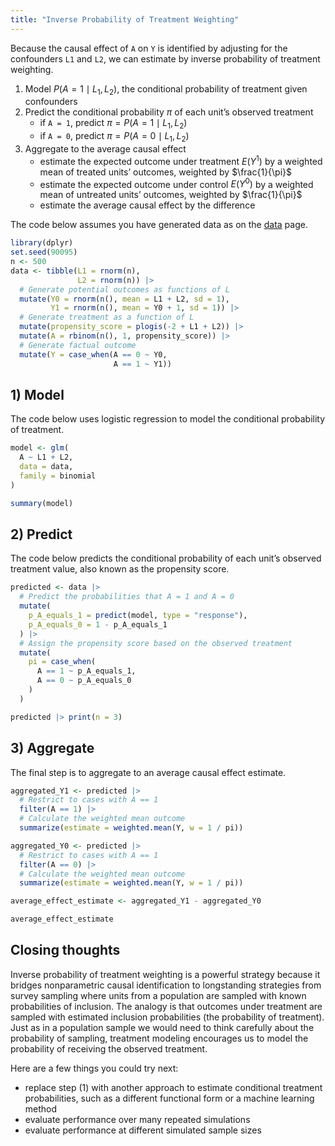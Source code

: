 ```yaml
---
title: "Inverse Probability of Treatment Weighting"
---
```


Because the causal effect of `A` on `Y` is identified by adjusting for the confounders `L1` and `L2`, we can estimate by inverse probability of treatment weighting.

1) Model $P(A = 1\mid L_1, L_2)$, the conditional probability of treatment given confounders
2) Predict the conditional probability $\pi$ of each unit's observed treatment
     * if `A = 1`, predict $\pi = P(A = 1 \mid L_1,L_2)$
     * if `A = 0`, predict $\pi = P(A = 0 \mid L_1,L_2)$
3) Aggregate to the average causal effect
     * estimate the expected outcome under treatment $E(Y^1)$ by a weighted mean of treated units' outcomes, weighted by $\frac{1}{\pi}$
     * estimate the expected outcome under control $E(Y^0)$ by a weighted mean of untreated units' outcomes, weighted by $\frac{1}{\pi}$
     * estimate the average causal effect by the difference

The code below assumes you have generated data as on the [data](data.qmd) page.

```r
library(dplyr)
set.seed(90095)
n <- 500
data <- tibble(L1 = rnorm(n),
               L2 = rnorm(n)) |>
  # Generate potential outcomes as functions of L
  mutate(Y0 = rnorm(n(), mean = L1 + L2, sd = 1),
         Y1 = rnorm(n(), mean = Y0 + 1, sd = 1)) |>
  # Generate treatment as a function of L
  mutate(propensity_score = plogis(-2 + L1 + L2)) |>
  mutate(A = rbinom(n(), 1, propensity_score)) |>
  # Generate factual outcome
  mutate(Y = case_when(A == 0 ~ Y0,
                       A == 1 ~ Y1))
```

## 1) Model

The code below uses logistic regression to model the conditional probability of treatment.

```r
model <- glm(
  A ~ L1 + L2, 
  data = data, 
  family = binomial
)
```
```r
summary(model)
```

## 2) Predict

The code below predicts the conditional probability of each unit's observed treatment value, also known as the propensity score.

```r
predicted <- data |>
  # Predict the probabilities that A = 1 and A = 0
  mutate(
    p_A_equals_1 = predict(model, type = "response"),
    p_A_equals_0 = 1 - p_A_equals_1
  ) |>
  # Assign the propensity score based on the observed treatment
  mutate(
    pi = case_when(
      A == 1 ~ p_A_equals_1,
      A == 0 ~ p_A_equals_0
    )
  )
```
```r
predicted |> print(n = 3)
```

## 3) Aggregate

The final step is to aggregate to an average causal effect estimate.

```r
aggregated_Y1 <- predicted |>
  # Restrict to cases with A == 1
  filter(A == 1) |>
  # Calculate the weighted mean outcome
  summarize(estimate = weighted.mean(Y, w = 1 / pi))

aggregated_Y0 <- predicted |>
  # Restrict to cases with A == 1
  filter(A == 0) |>
  # Calculate the weighted mean outcome
  summarize(estimate = weighted.mean(Y, w = 1 / pi))

average_effect_estimate <- aggregated_Y1 - aggregated_Y0
```
```r
average_effect_estimate
```

## Closing thoughts

Inverse probability of treatment weighting is a powerful strategy because it bridges nonparametric causal identification to longstanding strategies from survey sampling where units from a population are sampled with known probabilities of inclusion. The analogy is that outcomes under treatment are sampled with estimated inclusion probabilities (the probability of treatment). Just as in a population sample we would need to think carefully about the probability of sampling, treatment modeling encourages us to model the probability of receiving the observed treatment.

Here are a few things you could try next:

- replace step (1) with another approach to estimate conditional treatment probabilities, such as a different functional form or a machine learning method
- evaluate performance over many repeated simulations
- evaluate performance at different simulated sample sizes


